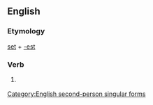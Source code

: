 ==English==

===Etymology===
[[set]] + [[-est]]

===Verb===
{{en-verb form}}

# {{context|archaic}} {{form of|Second-person singular simple present form|set}}

[[Category:English second-person singular forms]]